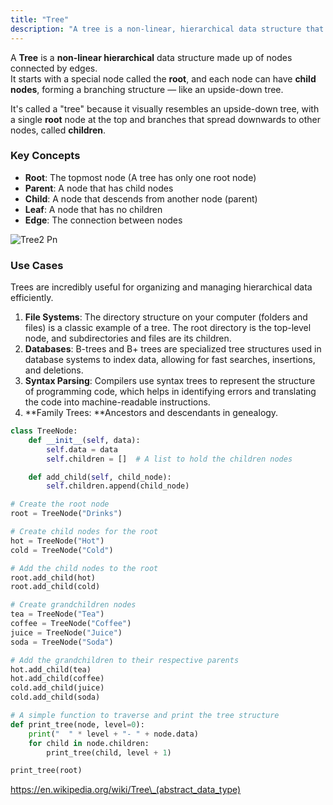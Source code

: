 ```yaml
---
title: "Tree"
description: "A tree is a non-linear, hierarchical data structure that consists of nodes connected by edges."
---
```


A **Tree** is a **non-linear hierarchical** data structure made up of nodes connected by edges.\
It starts with a special node called the **root**, and each node can have **child nodes**, forming a branching structure — like an upside-down tree.

It's called a "tree" because it visually resembles an upside-down tree, with a single **root** node at the top and branches that spread downwards to other nodes, called **children**.

### Key Concepts

- **Root**: The topmost node (A tree has only one root node)
- **Parent**: A node that has child nodes
- **Child**: A node that descends from another node (parent)
- **Leaf**: A node that has no children
- **Edge**: The connection between nodes

![Tree2 Pn](/images/tree2.png)

### Use Cases

Trees are incredibly useful for organizing and managing hierarchical data efficiently.

1. **File Systems**: The directory structure on your computer (folders and files) is a classic example of a tree. The root directory is the top-level node, and subdirectories and files are its children.
2. **Databases**: B-trees and B\+ trees are specialized tree structures used in database systems to index data, allowing for fast searches, insertions, and deletions.
3. **Syntax Parsing**: Compilers use syntax trees to represent the structure of programming code, which helps in identifying errors and translating the code into machine-readable instructions.
4. **Family Trees:  **Ancestors and descendants in genealogy.

```python
class TreeNode:
    def __init__(self, data):
        self.data = data
        self.children = []  # A list to hold the children nodes

    def add_child(self, child_node):
        self.children.append(child_node)

# Create the root node
root = TreeNode("Drinks")

# Create child nodes for the root
hot = TreeNode("Hot")
cold = TreeNode("Cold")

# Add the child nodes to the root
root.add_child(hot)
root.add_child(cold)

# Create grandchildren nodes
tea = TreeNode("Tea")
coffee = TreeNode("Coffee")
juice = TreeNode("Juice")
soda = TreeNode("Soda")

# Add the grandchildren to their respective parents
hot.add_child(tea)
hot.add_child(coffee)
cold.add_child(juice)
cold.add_child(soda)

# A simple function to traverse and print the tree structure
def print_tree(node, level=0):
    print("  " * level + "- " + node.data)
    for child in node.children:
        print_tree(child, level + 1)

print_tree(root)
```

https://en.wikipedia.org/wiki/Tree\_(abstract_data_type)
